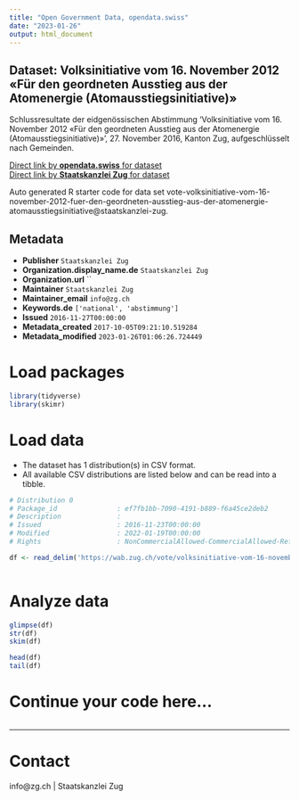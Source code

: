 ```yaml
---
title: "Open Government Data, opendata.swiss"
date: "2023-01-26"
output: html_document
---
```


## Dataset: Volksinitiative vom 16. November 2012 «Für den geordneten Ausstieg aus der Atomenergie (Atomausstiegsinitiative)»

Schlussresultate der eidgenössischen Abstimmung 'Volksinitiative vom 16. November 2012 «Für den geordneten Ausstieg aus der Atomenergie (Atomausstiegsinitiative)»', 27. November 2016, Kanton Zug, aufgeschlüsselt nach Gemeinden.

[Direct link by **opendata.swiss** for dataset](https://opendata.swiss/de/dataset/volksinitiative-vom-16-november-2012-fur-den-geordneten-ausstieg-aus-der-atomenergie-atomaussti)<br>
[Direct link by **Staatskanzlei Zug** for dataset](https://wab.zug.ch/vote/volksinitiative-vom-16-november-2012-fuer-den-geordneten-ausstieg-aus-der-atomenergie-atomausstiegsinitiative/data)

Auto generated R starter code for data set vote-volksinitiative-vom-16-november-2012-fuer-den-geordneten-ausstieg-aus-der-atomenergie-atomausstiegsinitiative@staatskanzlei-zug.

## Metadata

- **Publisher** `Staatskanzlei Zug`
- **Organization.display_name.de** `Staatskanzlei Zug`
- **Organization.url** ``
- **Maintainer** `Staatskanzlei Zug`
- **Maintainer_email** `info@zg.ch`
- **Keywords.de** `['national', 'abstimmung']`
- **Issued** `2016-11-27T00:00:00`
- **Metadata_created** `2017-10-05T09:21:10.519284`
- **Metadata_modified** `2023-01-26T01:06:26.724449`


# Load packages

```r

library(tidyverse)
library(skimr)

```

# Load data

-   The dataset has 1 distribution(s) in CSV format.
-   All available CSV distributions are listed below and can be read into a tibble.

```r

# Distribution 0
# Package_id               : ef7fb1bb-7090-4191-b889-f6a45ce2deb2
# Description              : 
# Issued                   : 2016-11-23T00:00:00
# Modified                 : 2022-01-19T00:00:00
# Rights                   : NonCommercialAllowed-CommercialAllowed-ReferenceRequired

df <- read_delim('https://wab.zug.ch/vote/volksinitiative-vom-16-november-2012-fuer-den-geordneten-ausstieg-aus-der-atomenergie-atomausstiegsinitiative/data-csv')



```

# Analyze data

```r

glimpse(df)
str(df)
skim(df)

head(df)
tail(df)

```

# Continue your code here...

```r

```

------------------------------------------------------------------------

# Contact

info@zg.ch | Staatskanzlei Zug
